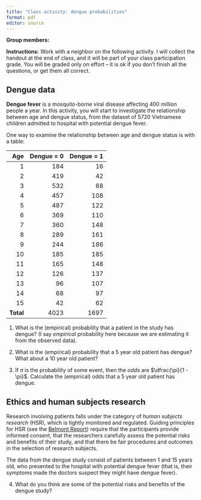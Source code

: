 ```yaml
---
title: "Class activity: dengue probabilities"
format: pdf
editor: source
---
```


\vspace{-2.5cm}

**Group members:**

**Instructions:** Work with a neighbor on the following activity. I will collect the handout at the end of class, and it will be part of your class participation grade. You will be graded only on effort -- it is ok if you don't finish all the questions, or get them all correct.


## Dengue data

**Dengue fever** is a mosquito-borne viral disease affecting 400 million people a year. In this activity, you will start to investigate the relationship between age and dengue status, from the dataset of 5720 Vietnamese children admitted to hospital with potential dengue fever.

One way to examine the relationship between age and dengue status is with a table:

| Age|  Dengue = 0| Dengue =  1|
|---:|---:|---:|
|   1| 184|  16|
|   2| 419|  42|
|   3| 532|  68|
|   4| 457| 108|
|   5| 487| 122|
|   6| 369| 110|
|   7| 360| 148|
|   8| 289| 161|
|   9| 244| 186|
|  10| 185| 185|
|  11| 165| 148|
|  12| 126| 137|
|  13|  96| 107|
|  14|  68|  97|
|  15|  42|  62|
| **Total**  | 4023 | 1697 |


1. What is the (empirical) probability that a patient in the study has dengue? (I say *empirical* probability here because we are estimating it from the observed data).

\vspace{3cm}

2. What is the (empirical) probability that a 5 year old patient has dengue? What about a 10 year old patient?

\vspace{3cm}

3. If $\pi$ is the probability of some event, then the *odds* are $\dfrac{\pi}{1 - \pi}$. Calculate the (empirical) odds that a 5 year old patient has dengue.

\vspace{3cm}

## Ethics and human subjects research

Research involving patients falls under the category of *human subjects research* (HSR), which is tightly monitored and regulated. Guiding principles for HSR (see the [Belmont Report](https://www.hhs.gov/ohrp/regulations-and-policy/belmont-report/read-the-belmont-report/index.html)) require that the participants provide informed consent, that the researchers carefully assess the potential risks and benefits of their study, and that there be fair procedures and outcomes in the selection of research subjects.
 
The data from the dengue study consist of patients between 1 and 15 years old, who presented to the hospital with potential dengue fever (that is, their symptoms made the doctors suspect they might have dengue fever).

4. What do you think are some of the potential risks and benefits of the dengue study?

